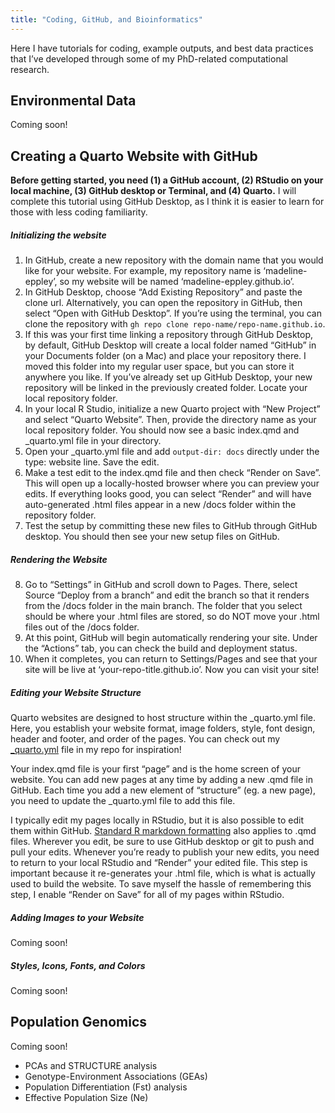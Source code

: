 ```yaml
---
title: "Coding, GitHub, and Bioinformatics"
---
```


Here I have tutorials for coding, example outputs, and best data practices that I've developed through some of my PhD-related computational research. 


## Environmental Data

Coming soon!

## Creating a Quarto Website with GitHub
**Before getting started, you need (1) a GitHub account, (2) RStudio on your local machine, (3) GitHub desktop or Terminal, and (4) Quarto.**
I will complete this tutorial using GitHub Desktop, as I think it is easier to learn for those with less coding familiarity. 

##### Initializing the website
(@) In GitHub, create a new repository with the domain name that you would like for your website. For example, my repository name is 'madeline-eppley', so my website will be named 'madeline-eppley.github.io'. 
(@) In GitHub Desktop, choose "Add Existing Repository" and paste the clone url. Alternatively, you can open the repository in GitHub, then select "Open with GitHub Desktop". If you're using the terminal, you can clone the repository with `gh repo clone repo-name/repo-name.github.io`.
(@) If this was your first time linking a repository through GitHub Desktop, by default, GitHub Desktop will create a local folder named "GitHub" in your Documents folder (on a Mac) and place your repository there. I moved this folder into my regular user space, but you can store it anywhere you like. If you've already set up GitHub Desktop, your new repository will be linked in the previously created folder. Locate your local repository folder. 
(@) In your local R Studio, initialize a new Quarto project with "New Project" and select "Quarto Website". Then, provide the directory name as your local repository folder. You should now see a basic index.qmd and _quarto.yml file in your directory. 
(@) Open your _quarto.yml file and add `output-dir: docs` directly under the type: website line. Save the edit.
(@) Make a test edit to the index.qmd file and then check "Render on Save". This will open up a locally-hosted browser where you can preview your edits. If everything looks good, you can select "Render" and will have auto-generated .html files appear in a new /docs folder within the repository folder. 
(@) Test the setup by committing these new files to GitHub through GitHub desktop. You should then see your new setup files on GitHub. 

##### Rendering the Website 
(@) Go to "Settings" in GitHub and scroll down to Pages. There, select Source "Deploy from a branch" and edit the branch so that it renders from the /docs folder in the main branch. The folder that you select should be where your .html files are stored, so do NOT move your .html files out of the /docs folder. 
(@) At this point, GitHub will begin automatically rendering your site. Under the "Actions" tab, you can check the build and deployment status.
(@) When it completes, you can return to Settings/Pages and see that your site will be live at 'your-repo-title.github.io'. Now you can visit your site!

##### Editing your Website Structure
Quarto websites are designed to host structure within the _quarto.yml file. Here, you establish your website format, image folders, style, font design, header and footer, and order of the pages. You can check out my [_quarto.yml](https://github.com/madeline-eppley/madeline-eppley.github.io) file in my repo for inspiration! 

Your index.qmd file is your first "page" and is the home screen of your website. You can add new pages at any time by adding a new .qmd file in GitHub. Each time you add a new element of "structure" (eg. a new page), you need to update the _quarto.yml file to add this file. 

I typically edit my pages locally in RStudio, but it is also possible to edit them within GitHub. [Standard R markdown formatting](https://quarto.org/docs/authoring/markdown-basics.html) also applies to .qmd files. Wherever you edit, be sure to use GitHub desktop or git to push and pull your edits. Whenever you're ready to publish your new edits, you need to return to your local RStudio and "Render" your edited file. This step is important because it re-generates your .html file, which is what is actually used to build the website. To save myself the hassle of remembering this step, I enable "Render on Save" for all of my pages within RStudio.  

##### Adding Images to your Website
Coming soon!

##### Styles, Icons, Fonts, and Colors
Coming soon!


## Population Genomics
Coming soon!

- PCAs and STRUCTURE analysis
- Genotype-Environment Associations (GEAs)
- Population Differentiation (Fst) analysis
- Effective Population Size (Ne)
